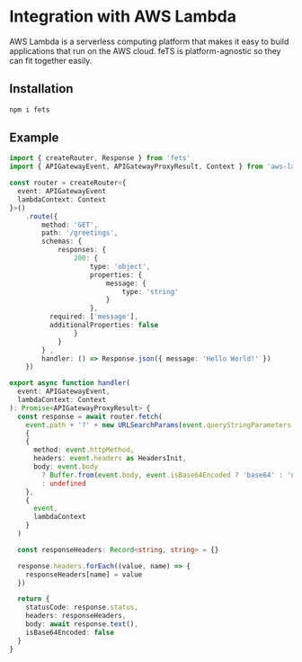 # Integration with AWS Lambda

AWS Lambda is a serverless computing platform that makes it easy to build applications that run on
the AWS cloud. feTS is platform-agnostic so they can fit together easily.

## Installation

```sh npm2yarn
npm i fets
```

## Example

```ts filename="fets.ts"
import { createRouter, Response } from 'fets'
import { APIGatewayEvent, APIGatewayProxyResult, Context } from 'aws-lambda'

const router = createRouter<{
  event: APIGatewayEvent
  lambdaContext: Context
}>()
    .route({
        method: 'GET',
        path: '/greetings',
        schemas: {
            responses: {
                200: {
                    type: 'object',
                    properties: {
                        message: {
                            type: 'string'
                        }
                    },
          required: ['message'],
          additionalProperties: false
                }
            }
        } ,
        handler: () => Response.json({ message: 'Hello World!' })
    })

export async function handler(
  event: APIGatewayEvent,
  lambdaContext: Context
): Promise<APIGatewayProxyResult> {
  const response = await router.fetch(
    event.path + '?' + new URLSearchParams(event.queryStringParameters as Record<string, string> || {}).toString(),
    {
    {
      method: event.httpMethod,
      headers: event.headers as HeadersInit,
      body: event.body
        ? Buffer.from(event.body, event.isBase64Encoded ? 'base64' : 'utf8')
        : undefined
    },
    {
      event,
      lambdaContext
    }
  )

  const responseHeaders: Record<string, string> = {}

  response.headers.forEach((value, name) => {
    responseHeaders[name] = value
  })

  return {
    statusCode: response.status,
    headers: responseHeaders,
    body: await response.text(),
    isBase64Encoded: false
  }
}
```
